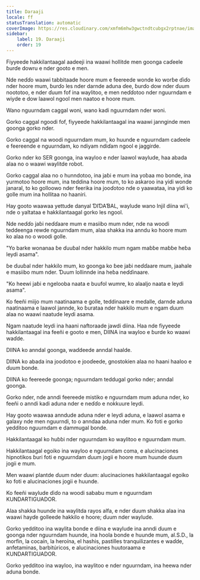 ```yaml
---
title: Daraaji
locale: ff
statusTranslation: automatic
coverImage: https://res.cloudinary.com/xmfm6mhw3gwctndtcubgx2rptnae/image/upload/v1741354419/small_cover_la_gran_rebelion_28716e29d2.webp
sidebar:
    label: 19. Daraaji
    order: 19
---
```

Fiyyeede hakkilantaagal aadeeji ina waawi hollitde men goonga caɗeele ɓurɗe dowru e nder gooto e men.

Nde neɗɗo waawi tabbitaade hoore mum e feereede wonde ko worɓe ɗiɗo nder hoore mum, ɓurɗo les nder darnde aduna ɗee, ɓurɗo dow nder ɗuum noototoo, e nder ɗuum fof ina waylitoo, e men neɗɗotoo nder nguurndam e wiyde e dow laawol ngool men naatoo e hoore mum.

Wano nguurndam caggal woni, wano kadi nguurndam nder woni.

Gorko caggal ngoodi fof, fiyyeede hakkilantaagal ina waawi jannginde men goonga gorko nder.

Gorko caggal na woodi nguurndam mum, ko huunde e nguurndam caɗeele e feereende e nguurndam, ko ndiyam ndiɗam ngool e jaggirde.

Gorko nder ko SER goonga, ina wayloo e nder laawol waylude, haa abada alaa no o waawi waylitde robot.

Gorko caggal alaa no o hunndotoo, ina jaɓi e mum ina yoɓaa mo bonde, ina yurmotoo hoore mum, ina teddina hoore mum, to ko askaroo ina yidi wonde janaral, to ko golloowo nder feerika ina jooɗotoo nde o yaawataa, ina yidi ko golle mum ina hollitaa no haaniri.

Hay gooto waawaa yettude danyal ƊIƊAƁAL, waylude wano Injil diina wi'i, nde o yaltataa e hakkilantaagal gorko les ngool.

Nde neɗɗo jaɓi neɗɗaare mum e masiibo mum nder, nde na woodi teddeenga rewde nguurndam mum, alaa shakka ina anndu ko hoore mum ko alaa no o woodi golle.

"Yo barke wonanaa ɓe ɗuuɓal nder hakkilo mum ngam maɓɓe maɓɓe heɓa leydi asama".

ɓe ɗuuɓal nder hakkilo mum, ko goonga ko ɓee jaɓi neɗɗaare mum, jaahale e masiibo mum nder. Ɗuum lollinnde ina heɓa neɗɗinaare.

"Ko heewi jaɓi e ngelooba naata e buufol wumre, ko alaaljo naata e leydi asama".

Ko feeñi miijo mum naatinaama e golle, teddinaare e medalle, darnde aduna naatinaama e laawol jannde, ko ɓurataa nder hakkilo mum e ngam ɗuum alaa no waawi naatude leydi asama.

Ngam naatude leydi ina haani naftoraade jawdi diina. Haa nde fiyyeede hakkilantaagal ina feeñi e gooto e men, DIINA ina wayloo e ɓurde ko waawi waɗde.

DIINA ko anndal goonga, waɗdeede anndal haalde.

DIINA ko abada ina jooɗotoo e jooɗeede, gnostokien alaa no haani haaloo e ɗuum bonde.

DIINA ko feereede goonga; nguurndam teddugal gorko nder; anndal goonga.

Gorko nder, nde anndi feereede mistiko e nguurndam mum aduna nder, ko feeñi o anndi kadi aduna nder e neɗɗo e nokkuure leydi.

Hay gooto waawaa anndude aduna nder e leydi aduna, e laawol asama e galaxy nde men nguurndi, to o anndaa aduna nder mum. Ko foti e gorko yedditoo nguurndam e dammugal bonde.

Hakkilantaagal ko huɓɓi nder nguurndam ko waylitoo e nguurndam mum.

Hakkilantaagal egoiko ina wayloo e nguurndam coma, e alucinaciones hipnotikos ɓuri foti e nguurndam ɗuum jogii e hoore mum huunde ɗuum jogii e mum.

Men waawi plantde ɗuum nder ɗuum: alucinaciones hakkilantaagal egoiko ko foti e alucinaciones jogii e huunde.

Ko feeñi waylude ɗiɗo na woodi sababu mum e nguurndam KUNDARTIGUADOR.

Alaa shakka huunde ina waylitda rayos alfa, e nder ɗuum shakka alaa ina waawi hayɗe golleede hakkilo e hoore; ɗuum nder waylude.

Gorko yedditoo ina waylita bonde e diina e waylude ina anndi ɗuum e goonga nder nguurndam huunde, ina hoola bonde e huunde mum, al.S.D., la morfin, la cocaín, la heroína, el hashis, pastilles tranquilizantes e waɗde, anfetaminas, barbitúricos, e alucinaciones huutoraama e KUNDARTIGUADOR.

Gorko yedditoo ina wayloo, ina waylitoo e nder nguurndam, ina heewa nder aduna bonde.

